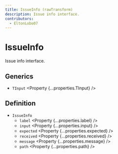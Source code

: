 ```yaml
---
title: IssueInfo (rawTransform)
description: Issue info interface.
contributors:
  - EltonLobo07
---
```



# IssueInfo

Issue info interface.

## Generics

- `TInput` <Property {...properties.TInput} />

## Definition

- `IssueInfo`
  - `label` <Property {...properties.label} />
  - `input` <Property {...properties.input} />
  - `expected` <Property {...properties.expected} />
  - `received` <Property {...properties.received} />
  - `message` <Property {...properties.message} />
  - `path` <Property {...properties.path} />
